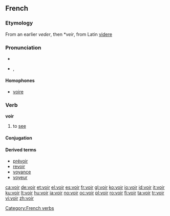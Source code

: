 ==French==

===Etymology===
From an earlier ''veder'', then *''veir'', from Latin [[videre]]

===Pronunciation===
* {{audio|Fr-voir.ogg|audio}}
* {{IPA|/vwaʁ/|lang=fr}}, {{SAMPA|/vwaR/}}

====Homophones====
* [[voire]]

===Verb===
'''voir'''

# to [[see]]

====Conjugation====
{{fr-conj-voir|}}

====Derived terms====
* [[prévoir]]
* [[revoir]]
* [[voyance]]
* [[voyeur]]

[[Category:French verbs]]

[[ca:voir]]
[[de:voir]]
[[et:voir]]
[[el:voir]]
[[es:voir]]
[[fr:voir]]
[[gl:voir]]
[[ko:voir]]
[[io:voir]]
[[id:voir]]
[[it:voir]]
[[ku:voir]]
[[lt:voir]]
[[hu:voir]]
[[ja:voir]]
[[no:voir]]
[[oc:voir]]
[[pl:voir]]
[[ro:voir]]
[[fi:voir]]
[[ta:voir]]
[[tr:voir]]
[[vi:voir]]
[[zh:voir]]